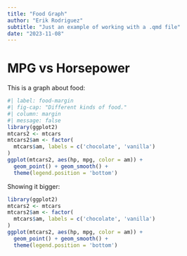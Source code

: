 ```yaml
---
title: "Food Graph"
author: "Erik Rodriguez"
subtitle: "Just an example of working with a .qmd file"
date: "2023-11-08"
---
```


# MPG vs Horsepower

This is a graph about food:

```r
#| label: food-margin
#| fig-cap: "Different kinds of food."
#| column: margin
#| message: false
library(ggplot2)
mtcars2 <- mtcars
mtcars2$am <- factor(
  mtcars$am, labels = c('chocolate', 'vanilla')
)
ggplot(mtcars2, aes(hp, mpg, color = am)) +
  geom_point() + geom_smooth() +
  theme(legend.position = 'bottom')
```

Showing it bigger:

```r
library(ggplot2)
mtcars2 <- mtcars
mtcars2$am <- factor(
  mtcars$am, labels = c('chocolate', 'vanilla')
)
ggplot(mtcars2, aes(hp, mpg, color = am)) +
  geom_point() + geom_smooth() +
  theme(legend.position = 'bottom')
``` 